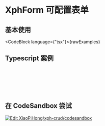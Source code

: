 
# XphForm 可配置表单

## 基本使用

<CodeBlock language={"tsx"}>{rawExamples}</CodeBlock>

## Typescript 案例

<pre>
  <DemoWrapper>
    <Form />
  </DemoWrapper>
</pre>

## 在 CodeSandbox 尝试

[![Edit XiaoPiHong/xph-crud/codesandbox](https://codesandbox.io/static/img/play-codesandbox.svg)](https://codesandbox.io/p/github/XiaoPiHong/xph-crud/codesandbox?embed=1&file=%2Fexamples%2Froutes%2Findex.tsx)
